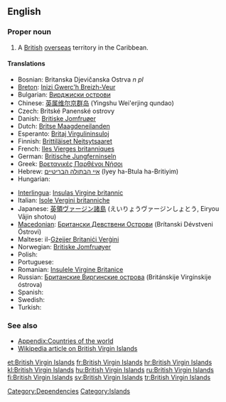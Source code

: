 ==English==
{{wikipedia}}

===Proper noun===
{{en-proper noun|sg=[[British]] [[Virgin Islands]]}}

# A [[British]] [[overseas]] territory in the Caribbean.

====Translations====
{{trans-top|a British overseas territory in the Caribbean}}
* Bosnian: Britanska Djevičanska Ostrva ''n pl''
* [[Breton]]: [[Inizi Gwerc'h Breizh-Veur]]
* Bulgarian: [[Вирджиски острови]]
* Chinese: [[英属维尔京群岛]] (Yingshu Wei'erjing qundao)
* Czech: Britské Panenské ostrovy  {{p}}
* Danish: [[Britiske Jomfruøer]]
* Dutch: [[Britse Maagdeneilanden]]
* Esperanto: [[Britaj Virgulininsuloj]]
* Finnish: [[Brittiläiset Neitsytsaaret]]
* French: [[Iles Vierges britanniques]]
* German: [[Britische Jungferninseln]]
* Greek: [[Βρετανικές Παρθένοι Νήσοι]]
* Hebrew: [[איי הבתולה הבריטיים]] (Iyey ha-Btula ha-Britiyim)
* Hungarian: {{t+|hu|Brit Virgin-szigetek}}
{{trans-mid}}
* [[Interlingua]]: [[Insulas Virgine britannic]]
* Italian: [[Isole Vergini britanniche]]
* Japanese: [[英領ヴァージン諸島]] (えいりょうヴァージンしょとう, Eiryou Vājin shotou)
* [[Macedonian]]: [[Британски Девствени Острови]] (Brítanski Dévstveni Óstrovi) {{p}}
* Maltese: il-[[Gżejjer Britaniċi Verġini]]
* Norwegian: [[Britiske Jomfruøyer]]
* Polish: {{t+|pl|Brytyjskie Wyspy Dziewicze|p}}
* Portuguese: {{t+|pt|Ilhas Virgens Britânicas}}
* Romanian: [[Insulele Virgine Britanice]]
* Russian: [[Бритaнскиe Виргинские острова]] (Brit&aacute;nskije Virg&iacute;nskije &oacute;strova)
* Spanish: {{t+|es|Islas Vírgenes Británicas}}
* Swedish: {{t+|sv|Brittiska Jungfruöarna}}
* Turkish: {{t|tr|Birleşik Krallık Virgin Adaları}}
{{trans-bottom}}

===See also===
* [[Appendix:Countries of the world]]
* [[w:British Virgin Islands|Wikipedia article on British Virgin Islands]]

[[Category:Dependencies]]
[[Category:Islands]]

[[et:British Virgin Islands]]
[[fr:British Virgin Islands]]
[[hr:British Virgin Islands]]
[[kl:British Virgin Islands]]
[[hu:British Virgin Islands]]
[[ru:British Virgin Islands]]
[[fi:British Virgin Islands]]
[[sv:British Virgin Islands]]
[[tr:British Virgin Islands]]